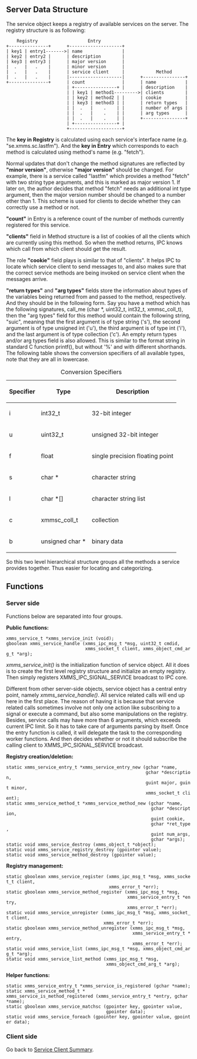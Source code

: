 ==Server Data Structure==

The service object keeps a registry of available services on the server.  The registry structure is as following:

     Registry                   Entry         
 +---------------+      +--------------------+
 | key1 | entry1------->| name               |
 | key2 | entry2 |      | description        |
 | key3 | entry3 |      | major version      |
 |  .   |   .    |      | minor version      |
 |  .   |   .    |      | service client     |            Method
 |  .   |   .    |      |--------------------|      +----------------+
 +---------------+      | count              |      | name           |
                        | +----------------+ |      | description    |
                        | | key1 | method1--------->| clients        |
                        | | key2 | method2 | |      | cookie         |
                        | | key3 | method3 | |      | return types   |
                        | |  .   |    .    | |      | number of args |
                        | |  .   |    .    | |      | arg types      |
                        | |  .   |    .    | |      +----------------+
                        | +----------------+ |
                        +--------------------+

The '''key in Registry''' is calculated using each service's interface name (e.g. "se.xmms.sc.lastfm").  And the '''key in Entry''' which corresponds to each method is calculated using method's name (e.g. "fetch").

Normal updates that don't change the method signatures are reflected by '''"minor version"''', otherwise '''"major version"''' should be changed.  For example, there is a service called "lastfm" which provides a method "fetch" with two string type arguments, and this is marked as major version 1.  If later on, the author decides that method "fetch" needs an additional int type argument, then the major version number should be changed to a number other than 1.  This scheme is used for clients to decide whether they can correctly use a method or not.

'''"count"''' in Entry is a reference count of the number of methods currently registered for this service.

'''"clients"''' field in Method structure is a list of cookies of all the clients which are currently using this method.  So when the method returns, IPC knows which call from which client should get the result.

The role '''"cookie"''' field plays is similar to that of "clients".  It helps IPC to locate which service client to send messages to, and also makes sure that the correct service methods are being invoked on service client when the messages arrive.

'''"return types"''' and '''"arg types"''' fields store the information about types of the variables being returned from and passed to the method, respectively.  And they should be in the following form.  Say you have a method which has the following signatures, call_me (char *, uint32_t, int32_t, xmmsc_coll_t), then the "arg types" field for this method would contain the following string, "suic", meaning that the first argument is of type string ('s'), the second argument is of type unsigned int ('u'), the third argument is of type int ('i'), and the last argument is of type collection ('c').  An empty return types and/or arg types field is also allowed.  This is similar to the format string in standard C function printf(), but without '%' and with different shorthands.  The following table shows the conversion specifiers of all available types, note that they are all in lowercase.

{| class="wikitable" style="text-align:center;margin: 1em auto 1em auto"
|+Conversion Specifiers
|-
! Specifier !! Type !! Description
|-
! i
| int32_t
| 32-bit integer
|-
! u
| uint32_t
| unsigned 32-bit integer
|-
! f
| float
| single precision floating point
|-
! s
| char *
| character string
|-
! l
| char *[]
| character string list
|-
! c
| xmmsc_coll_t
| collection
|-
! b
| unsigned char *
| binary data
|}

So this two level hierarchical structure groups all the methods a service provides together.  Thus easier for locating and categorizing.

==Functions==

===Server side===

Functions below are separated into four groups.

'''Public functions:'''
 xmms_service_t *xmms_service_init (void);
 gboolean xmms_service_handle (xmms_ipc_msg_t *msg, uint32_t cmdid,
                               xmms_socket_t client, xmms_object_cmd_arg_t *arg);

''xmms_service_init()'' is the initialization function of service object.  All it does is to create the first level registry structure and initialize an empty registry.  Then simply registers XMMS_IPC_SIGNAL_SERVICE broadcast to IPC core.

Different from other server-side objects, service object has a central entry point, namely ''xmms_service_handle()''.  All service related calls will end up here in the first place.  The reason of having it is because that service related calls sometimes involve not only one action like subscribing to a signal or execute a command, but also some manipulations on the registry.  Besides, service calls may have more than 6 arguments, which exceeds current IPC limit.  So it has to take care of arguments parsing by itself.  Once the entry function is called, it will delegate the task to the corresponding worker functions.  And then decides whether or not it should subscribe the calling client to XMMS_IPC_SIGNAL_SERVICE broadcast.

'''Registry creation/deletion:'''
 static xmms_service_entry_t *xmms_service_entry_new (gchar *name,
                                                      gchar *description,
                                                      guint major, guint minor,
                                                      xmms_socket_t client);
 static xmms_service_method_t *xmms_service_method_new (gchar *name,
                                                        gchar *description,
                                                        guint cookie,
                                                        gchar *ret_type,
                                                        guint num_args,
                                                        gchar *args);
 static void xmms_service_destroy (xmms_object_t *object);
 static void xmms_service_registry_destroy (gpointer value);
 static void xmms_service_method_destroy (gpointer value);

'''Registry management:'''
 static gboolean xmms_service_register (xmms_ipc_msg_t *msg, xmms_socket_t client,
                                        xmms_error_t *err);
 static gboolean xmms_service_method_register (xmms_ipc_msg_t *msg,
                                               xmms_service_entry_t *entry,
                                               xmms_error_t *err);
 static void xmms_service_unregister (xmms_ipc_msg_t *msg, xmms_socket_t client,
                                      xmms_error_t *err);
 static gboolean xmms_service_method_unregister (xmms_ipc_msg_t *msg,
                                                 xmms_service_entry_t *entry,
                                                 xmms_error_t *err);
 static void xmms_service_list (xmms_ipc_msg_t *msg, xmms_object_cmd_arg_t *arg);
 static void xmms_service_list_method (xmms_ipc_msg_t *msg,
                                       xmms_object_cmd_arg_t *arg);

'''Helper functions:'''
 static xmms_service_entry_t *xmms_service_is_registered (gchar *name);
 static xmms_service_method_t *
 xmms_service_is_method_registered (xmms_service_entry_t *entry, gchar *name);
 static gboolean xmms_service_matchsc (gpointer key, gpointer value,
                                       gpointer data);
 static void xmms_service_foreach (gpointer key, gpointer value, gpointer data);

===Client side===


Go back to [[Summer of Code 2007/Service Clients|Service Client Summary]].
